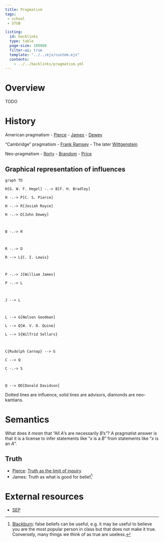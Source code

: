 ```yaml
---
title: Pragmatism
tags:
 - school
 - STUB

listing:
  id: backlinks
  type: table
  page-size: 100000
  filter-ui: true
  template: "../../ejs/custom.ejs"
  contents:
    - ../../backlinks/pragmatism.yml
---
```


# Overview 
TODO 

# History

American pragmatism
- [Pierce](/docs/phil/people/Charles Sanders Pierce.html)
- [James](/docs/phil/people/William James.html)
- [Dewey](/docs/phil/people/John Dewey.html)

"Cambridge" pragmatism
- [Frank Ramsey](/docs/phil/people/Frank Ramsey.html)
- The later [Wittgenstein](/docs/phil/people/Ludwig Wittgenstein.html)

Neo-pragmatism
- [Rorty](/docs/phil/people/Richard Rorty.html)
- [Brandom](/docs/phil/people/Robert Brandom.html)
- [Price](/docs/phil/people/Huw Price.html)

## Graphical representation of influences

```mermaid
graph TD

H[G. W. F. Hegel] -.-> B[F. H. Bradley]

H -.-> P[C. S. Pierce]

H -.-> R[Josiah Royce]

H -.-> D[John Dewey]

  

B -.-> R

  

R -.-> D

R --> L{C. I. Lewis}

  

P -.-> J[William James]

P -.-> L

  

J --> L

  

L --> G[Nelson Goodman]

L --> Q[W. V. O. Quine]

L --> S{Wilfrid Sellars}

  

C{Rudolph Carnap} --> G

C --> Q

C -.-> S

  

Q --> DD[Donald Davidson]
```
Dotted lines are influence, solid lines are advisors, diamonds are neo-kantians.

# Semantics
What does it *mean* that "All $A$'s are necessarily $B$'s"? A pragmatist answer is that it is a license to infer statements like "$x$ is a $B$" from statements like "$x$ is an $A$".

## Truth 
- [Pierce](/docs/phil/people/Charles Sanders Pierce.html): [Truth as the limit of inquiry](/docs/phil/Truth as the limit of inquiry.html)
- James: Truth as what is good for belief[^bb]

[^bb]: [Blackburn](/docs/phil/people/Simon Blackburn.html): false beliefs can be useful, e.g. it may be useful to believe you are the most popular person in class but that does not make it true. Conversely, many things we think of as true are useless.


# External resources
- [SEP](https://plato.stanford.edu/entries/pragmatism/)